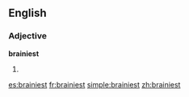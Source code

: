 ==English==
===Adjective===
'''brainiest'''
# {{superlative of|[[brainy]]}}

[[es:brainiest]]
[[fr:brainiest]]
[[simple:brainiest]]
[[zh:brainiest]]